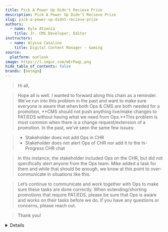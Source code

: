 ```yaml
---
title: Pick A Power Up Didn't Recieve Prize
description: Pick A Power Up Didn't Recieve Prize
slug: pick-a-power-up-didnt-recieve-prize
authors:
  - name: Kyle Atienza
    title: Jr. CMS Developer, Editor
instructors: 
  - name: Alyssa Casalino
    title: Digital Content Manager – Gaming
source: 
  platform: outlook
image: https://i.imgur.com/mErPwqL.png
hide_table_of_contents: false
brands: [betmgm]
---
```


> Hi all,

> Hope all is well. I wanted to forward along this chain as a reminder. We’ve run into this problem in the past and want to make sure everyone is aware that when both Ops & CMS are both needed for a promotion, **CMS should not push anything live/make changes to PAT/EDS without having what we need from Ops.**This problem is most common when there is a change request/extension of a promotion. In the past, we’ve seen the same few issues:

> - Stakeholder does not add Ops in CHR
> - Stakeholder does not alert Ops of CHR nor add it to the In-Progress CHR chat

> In this instance, the stakeholder included Ops on the CHR, but did not specifically alert anyone from the Ops team. Mike added a task for them and while that should be enough, we know at this point to over-communicate in situations like this.

> Let’s continue to communicate and work together with Ops to make sure these tasks are done correctly. When extending/shorting promotions that require PAT/EDS, please be sure that Ops is aware and works on their tasks before we do. If you have any questions or concerns, please reach out.

> Thank you!

<Details summary="Source">
![](https://res.cloudinary.com/dlfu36fiw/image/upload/v1718270733/updates/pick-a-power-up-didnt-recieve-prize/email_ykv9xu.png)
</Details>
